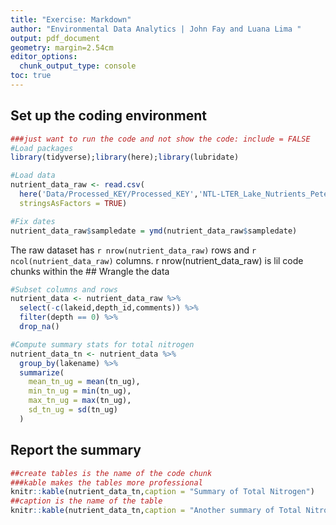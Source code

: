 ```yaml
---
title: "Exercise: Markdown"
author: "Environmental Data Analytics | John Fay and Luana Lima "
output: pdf_document
geometry: margin=2.54cm
editor_options: 
  chunk_output_type: console
toc: true
---
```


\listoftables

## Set up the coding environment

```r
###just want to run the code and not show the code: include = FALSE
#Load packages
library(tidyverse);library(here);library(lubridate)

#Load data
nutrient_data_raw <- read.csv(
  here('Data/Processed_KEY/Processed_KEY','NTL-LTER_Lake_Nutrients_PeterPaul_Processed.csv'),
  stringsAsFactors = TRUE)

#Fix dates
nutrient_data_raw$sampledate = ymd(nutrient_data_raw$sampledate)

```

The raw dataset has `r nrow(nutrient_data_raw)` rows and `r ncol(nutrient_data_raw)` columns.
r nrow(nutrient_data_raw) is lil code chunks within the 
## Wrangle the data

```r
#Subset columns and rows
nutrient_data <- nutrient_data_raw %>% 
  select(-c(lakeid,depth_id,comments)) %>% 
  filter(depth == 0) %>% 
  drop_na()

#Compute summary stats for total nitrogen
nutrient_data_tn <- nutrient_data %>% 
  group_by(lakename) %>% 
  summarize(
    mean_tn_ug = mean(tn_ug),
    min_tn_ug = min(tn_ug),
    max_tn_ug = max(tn_ug),
    sd_tn_ug = sd(tn_ug)
  )
```

\newpage

## Report the summary

```r
##create tables is the name of the code chunk
###kable makes the tables more professional
knitr::kable(nutrient_data_tn,caption = "Summary of Total Nitrogen")
##caption is the name of the table
knitr::kable(nutrient_data_tn,caption = "Another summary of Total Nitrogen")


```

